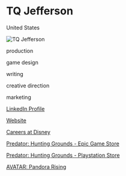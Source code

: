 # TQ Jefferson

<Location>

United States

</Location>

![TQ Jefferson](https://media-exp1.licdn.com/dms/image/C4E03AQF_CcHM43phzw/profile-displayphoto-shrink_200_200/0?e=1596672000&v=beta&t=vtq2xIozJ1GvAg0JwgUQEg9dkE95ax98Aw5v7Rwex_Y)

<Skills>

production

game design

writing

creative direction

marketing

</Skills>

<Business>

[LinkedIn Profile](www.linkedin.com/in/tqjefferson)

[Website](https://www.facebook.com/predatorhg/)

[Careers at Disney](https://jobs.disneycareers.com)

</Business>



<Games>

[Predator: Hunting Grounds - Epic Game Store](https://www.epicgames.com/store/en-US/product/predator-hunting-grounds/home)

[Predator: Hunting Grounds - Playstation Store](https://www.playstation.com/en-us/games/predator-hunting-grounds-ps4/)

[AVATAR: Pandora Rising](https://www.avatarpandorarising.com/)

</Games>
